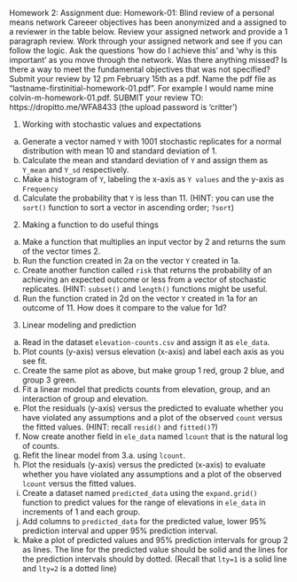 

Homework 2: 
Assignment due: Homework-01: Blind review of a personal means network
Careeer objectives has been anonymized and a assigned to a reviewer in the table below.
Review your assigned network and provide a 1 paragraph review.
Work through your assigned network and see if you can follow the logic.
Ask the questions ‘how do I achieve this’ and ‘why is this important’ as you move through the network.
Was there anything missed? Is there a way to meet the fundamental objectives that was not specified?
Submit your review by 12 pm February 15th as a pdf.
Name the pdf file as “lastname-firstinitial-homework-01.pdf”. For example I would name mine colvin-m-homework-01.pdf.
SUBMIT your review TO: https://dropitto.me/WFA8433 (the upload password is ‘critter’)



1) Working with stochastic values and expectations
a. Generate  a vector named `Y` with 1001 stochastic replicates for a normal distribution
with mean 10 and standard deviation of 1.
b. Calculate the mean and standard deviation of `Y` and assign them as `Y_mean` and `Y_sd` respectively.
c. Make a histogram of `Y`, labeling the x-axis as `Y values` and the y-axis as `Frequency`
d. Calculate the probability that `Y` is less than 11. (HINT: you can use the `sort()` function
to sort a vector in ascending order; `?sort`)

2) Making a function to do useful things
a. Make a function that multiplies an input vector by 2 and returns the sum of the 
vector times 2.
b. Run the function created in 2a on the vector `Y` created in 1a.
c. Create another function called `risk` that returns the probability of an achieving
an expected outcome or less from a vector of stochastic replicates. (HINT: `subset()`
and `length()` functions might be useful.
d. Run the function crated in 2d on the vector `Y` created in 1a for an outcome of 11.
How does it compare to the value for 1d?

3) Linear modeling and prediction
a. Read in the dataset `elevation-counts.csv` and assign it as `ele_data`.
b. Plot counts (y-axis) versus elevation (x-axis) and label each axis as you see fit.
c. Create the same plot as above, but make group 1 red, group 2 blue, and group 3 green.
d. Fit a linear model that predicts counts from elevation, group, and an interaction of 
group and elevation.
e. Plot the residuals (y-axis) versus the predicted to evaluate whether you have 
violated any assumptions and a plot of the observed `count` versus the fitted values.  (HINT: recall `resid()` and `fitted()`?)
f. Now create another field in `ele_data`  named `lcount` that is the natural log of counts.
g. Refit the linear model from 3.a. using `lcount`.
h. Plot the residuals (y-axis) versus the predicted (x-axis) to evaluate whether you have 
violated any assumptions and a plot of the observed `lcount` versus the fitted values.
i. Create a dataset named `predicted_data` using the `expand.grid()` function to predict values for the range 
of elevations in `ele_data` in increments of 1 and each group.
k. Add columns to `predicted_data` for the predicted value, lower 95% prediction interval and 
upper 95% prediction interval.
l. Make a plot of predicted values and 95% prediction intervals for group 2 as lines. The line for 
the predicted value should be solid and the lines for the prediction intervals should by dotted.
(Recall that `lty=1` is a solid line and `lty=2` is a dotted line)






